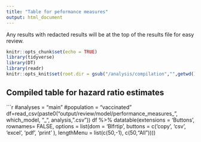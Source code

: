 ```yaml
---
title: "Table for peformance measures"
output: html_document
---
```


Any results with redacted results will be at the top of the results file for easy review.


```r
knitr::opts_chunk$set(echo = TRUE)
library(tidyverse)
library(DT)
library(readr)
knitr::opts_knit$set(root.dir = gsub("/analysis/compilation","",getwd()))
```

## Compiled table for hazard ratio estimates

```r
#analyses = "main"
#population = "vaccinated"
df=read_csv(paste0("output/review/model/performance_measures_", which_model, "_", analysis,".csv"))
df %>%
    datatable(extensions = 'Buttons', rownames= FALSE,
              options = list(dom = 'Blfrtip', 
                             buttons = c('copy', 'csv', 'excel', 'pdf', 'print' ),
                             lengthMenu = list(c(50,-1),
                                               c(50,"All"))))